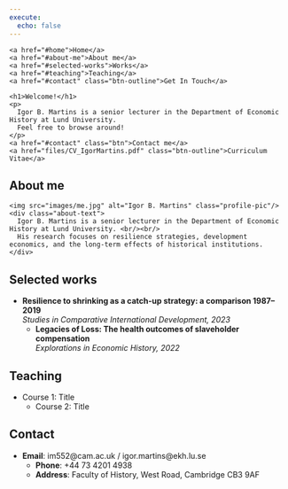 ---
execute:
  echo: false
---

<nav class="navbar">
  <div class="container">
    <a href="#home">Home</a>
    <a href="#about-me">About me</a>
    <a href="#selected-works">Works</a>
    <a href="#teaching">Teaching</a>
    <a href="#contact" class="btn-outline">Get In Touch</a>
  </div>
</nav>

<section class="hero" id="home">
  <div class="hero-content">
    <h1>Welcome!</h1>
    <p>
      Igor B. Martins is a senior lecturer in the Department of Economic History at Lund University.  
      Feel free to browse around!
    </p>
    <a href="#contact" class="btn">Contact me</a>
    <a href="files/CV_IgorMartins.pdf" class="btn-outline">Curriculum Vitae</a>
  </div>
</section>

<section id="about-me">
  ## About me

  <div class="about-flex">
    <img src="images/me.jpg" alt="Igor B. Martins" class="profile-pic"/>
    <div class="about-text">
      Igor B. Martins is a senior lecturer in the Department of Economic History at Lund University. <br/><br/>
      His research focuses on resilience strategies, development economics, and the long-term effects of historical institutions.
    </div>
  </div>
</section>

<section id="selected-works">
  ## Selected works

  - **Resilience to shrinking as a catch-up strategy: a comparison 1987–2019**  
    *Studies in Comparative International Development, 2023*
  - **Legacies of Loss: The health outcomes of slaveholder compensation**  
    *Explorations in Economic History, 2022*
</section>

<section id="teaching">
  ## Teaching

  - Course 1: Title  
  - Course 2: Title
</section>

<section id="contact">
  ## Contact

  - **Email**: im552@cam.ac.uk / igor.martins@ekh.lu.se  
  - **Phone**: +44 73 4201 4938  
  - **Address**: Faculty of History, West Road, Cambridge CB3 9AF
</section>
